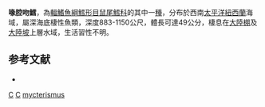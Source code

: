 {{Speciesbox
| taxon = Coelorinchus mycterismus
| status = LC
| status_system = iucn3.1
| trend = unknow
| binomial_authority = [[McMillan|McMillan]] & [[Paulin|Paulin]], 1993
| synonyms = *''Caelorinchus mycterismus'', McMillan & Paulin, 1993
}}
'''喙腔吻鱈'''，為[[輻鰭魚綱|輻鰭魚綱]][[鱈形目|鱈形目]][[鼠尾鱈科|鼠尾鱈科]]的其中一[[種|種]]，分布於西南[[太平洋|太平洋]][[紐西蘭|紐西蘭]]海域，屬深海底棲性魚類，深度883-1150公尺，體長可達49公分，棲息在[[大陸棚|大陸棚]]及[[大陸坡|大陸坡]]上層水域，生活習性不明。

==参考文献==
*{{FishBase_species|genus=Coelorinchus|species=mycterismus|year=2015|month=11}}

{{taxonbar}}
[[Category:1993年描述的鱼类|C]]
[[Category:IUCN红色名录无危物种|C]]
[[Category:腔吻鱈屬|mycterismus]]